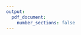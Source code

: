 ```yaml
---
output: 
  pdf_document:
    number_sections: false
---
```


\begin{centering}
\pagenumbering{gobble}
\normalsize
.

\vspace{6 cm}

\Huge

{\bf Market Power and Hospital Prices: Evidence from New Hampshire}

\vspace{1.5 cm}

\Large
Teresa Rokos


\vspace{1.5 cm}


\normalsize
PRESENTED TO THE DEPARTMENT OF ECONOMICS\\
IN PARTIAL FULFILLMENT OF THE REQUIREMENTS FOR\\
A BACHELOR OF ARTS DEGREE WITH HONORS\\


\vspace{1.5 cm}

\normalsize
Harvard College

\normalsize
February 2019

\end{centering}
